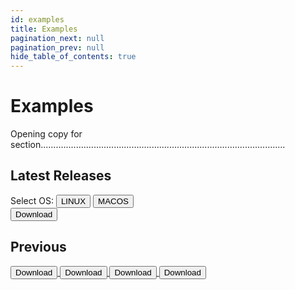 ```yaml
---
id: examples
title: Examples
pagination_next: null
pagination_prev: null
hide_table_of_contents: true
---
```


# Examples

Opening copy for section.................................................................................................


## Latest Releases

<div class="button-container">
  <span class="select-os-label">Select OS:</span>
  <button class="linux">LINUX</button>
  <button class="macos">MACOS</button>
</div>

<div class="button-container">
  <a href="https://example.com/compiler-download" target="_blank" style={{ textDecoration: 'none' }}>
    <button class="section-button">Download</button>
  </a>
</div>

## Previous

<div class="button-container">
  <a href="https://example.com/compiler-download" target="_blank" style={{ textDecoration: 'none' }}>
    <button class="section-button">Download</button>
  </a>
  <a href="https://example.com/examples-download" target="_blank" style={{ textDecoration: 'none' }}>
    <button class="section-button">Download</button>
  </a>
  <a href="https://example.com/vscode-extension-download" target="_blank" style={{ textDecoration: 'none' }}>
    <button class="section-button">Download</button>
  </a>
  <a href="https://example.com/wallet-download" target="_blank" style={{ textDecoration: 'none' }}>
    <button class="section-button">Download</button>
  </a>
</div>


